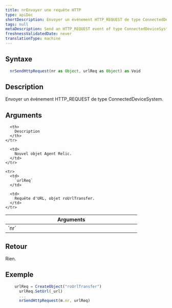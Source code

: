 ```yaml
---
title: nrEnvoyer une requête HTTP
type: apiDoc
shortDescription: Envoyer un événement HTTP_REQUEST de type ConnectedDeviceSystem.
tags: null
metaDescription: Send an HTTP_REQUEST event of type ConnectedDeviceSystem.
freshnessValidatedDate: never
translationType: machine
---
```


## Syntaxe

```js
  nrSendHttpRequest(nr as Object, urlReq as Object) as Void
```

## Description

Envoyer un événement HTTP\_REQUEST de type ConnectedDeviceSystem.

## Arguments

<table>
  <thead>
    <tr>
      <th width="25%">
        Arguments
      </th>

      <th>
        Description
      </th>
    </tr>
  </thead>

  <tbody>
    <tr>
      <td>
        `nr`
      </td>

      <td>
        Nouvel objet Agent Relic.
      </td>
    </tr>

    <tr>
      <td>
        `urlReq`
      </td>

      <td>
        Requête d'URL, objet roUrlTransfer.
      </td>
    </tr>
  </tbody>
</table>

## Retour

Rien.

## Exemple

```js
  	urlReq = CreateObject("roUrlTransfer")
	  urlReq.SetUrl(_url)
	  ...
	  nrSendHttpRequest(m.nr, urlReq)
```
